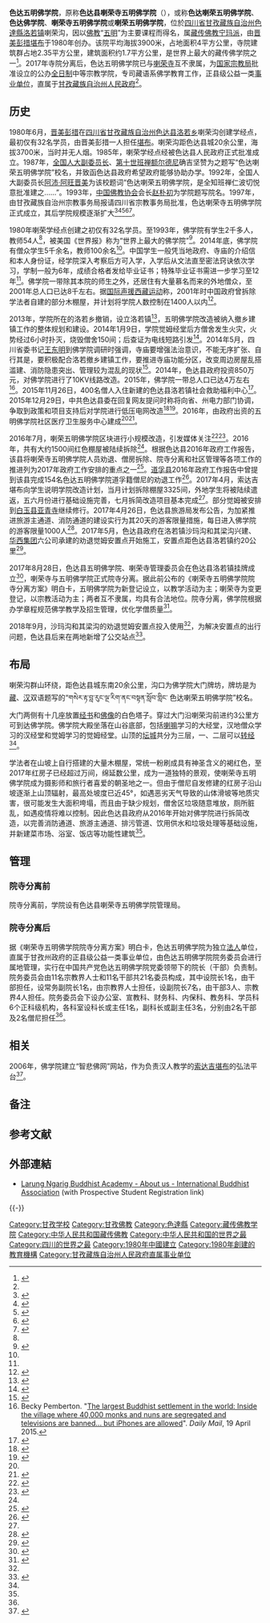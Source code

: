 {{Infobox Tibetan Buddhist monastery
|name = 色达县喇荣寺五明佛学院<br />གསེར་རྟ་བླ་རུང་ལྔ་རིག་ནང་བསྟན་སློབ་གླིང་
|image =Larung Gar Five Sciences Buddhist Academy 2014 (14660043083).jpg
|image size = 370px
|caption = 摄于2014年6月
|tc = 色達喇榮寺五明佛學院
|s = 色达喇荣寺五明佛学院
|pushpin_map = China Sichuan
|latd = 32 |latm = 9 |lats = 10 |latNS = N
|longd= 100 |longm = 28 |longs = 8 |longEW = E
|map_caption = 在中國四川省的位置
|mapsize = 250
|location= [[中华人民共和国|中华人民共和国]][[四川省|四川省]][[甘孜藏族自治州|甘孜藏族自治州]][[色达县|色达县]][[洛若镇|洛若镇]]
|founded_by =[[晋美彭措堪布|晋美彭措]][[堪布|堪布]]
|founded = 1980年
|sect = [[宁玛派|宁玛派]]
}}

'''色达五明佛学院'''，原称'''色达县喇荣寺五明佛学院'''（{{bo|z=གསེར་རྟ་བླ་རུང་ལྔ་རིག་ནང་བསྟན་སློབ་གླིང་|w=gser rta bla rung lnga rig nang bstan slob gling|t=Serta Larung Ngarik Nangten Lopling}}），或称'''色达喇荣五明佛学院'''、'''色达佛学院'''、'''喇荣寺五明佛学院'''或'''喇荣五明佛学院'''{{efn|“五明佛学院”为通用名，很多佛教寺庙中都设有五明佛学院}}，位於[[四川省|四川省]][[甘孜藏族自治州|甘孜藏族自治州]][[色達縣|色達縣]][[洛若镇|洛若镇]]喇荣沟，因以[[佛教|佛教]]“[[五明|五明]]”为主要课程而得名，属[[藏传佛教|藏传佛教]][[宁玛派|宁玛派]]，由[[晋美彭措堪布|晋美彭措堪布]]于1980年创办。该院平均海拔3900米，占地面积4平方公里，寺院建筑群占地2.35平方公里，建筑面积约1.7平方公里，是世界上最大的藏传佛学院之一<ref>{{cite web |title=喇荣五明佛学院 |url=http://gzzsdxrmzf.gov.cn/13957/13963/14118/10518738.shtml |website=色达县政府门户网站 |accessdate=2020-02-29 |date=2019-10-30}}</ref>。2017年寺院分离后，色达五明佛学院已与[[喇荣寺|喇荣寺]]互不隶属，为[[国家宗教局|国家宗教局]]批准设立的公办[[全日制|全日制]]中等宗教学院，专司藏语系佛学教育工作，正县级公益一类[[事业单位|事业单位]]，直属于[[甘孜藏族自治州人民政府|甘孜藏族自治州人民政府]]<ref name="hrw"/>。

== 历史 ==
1980年6月{{efn|一说10月10日<ref name="王步2017"/>}}，[[晋美彭措|晋美彭措]]在[[四川省|四川省]][[甘孜藏族自治州|甘孜藏族自治州]][[色达县|色达县]][[洛若乡|洛若乡]]喇荣沟创建学经点，最初仅有32名学员，由晋美彭措一人担任[[堪布|堪布]]。喇荣沟距色达县城20余公里，海拔3700米，当时并无人烟。1985年，喇荣学经点经被色达县人民政府正式批准成立。1987年{{efn|一说1985年5月15日<ref name="索达吉1993"/>}}，[[全国人大副委员长|全国人大副委员长]]、[[第十世班禅额尔德尼|第十世班禅额尔德尼]]确吉坚赞为之题写“色达喇荣五明佛学院”校名，并致函色达县政府希望政府能够协助办学。1992年，全国人大副委员长[[阿沛·阿旺晋美|阿沛·阿旺晋美]]为该校题词“色达喇荣五明佛学院，是全知班禅仁波切悦意批准建之……”。1993年，[[中国佛教协会|中国佛教协会]]会长[[赵朴初|赵朴初]]为学院题写院名。1997年，由甘孜藏族自治州宗教事务局报请四川省宗教事务局批准，色达喇荣寺五明佛学院正式成立，其后学院规模逐渐扩大<ref name="徐和德">{{cite journal |author1=徐和德 |title=探访：色达喇荣寺五明佛学院 |journal=照相机 |date=2015 |issue=4 |pages=36-38}}</ref><ref name="索达吉1993">{{cite journal |author1=索达吉 |title=梵宇书声百年基——记四川甘孜色达喇荣五明佛学院 |journal=法音 |date=1993 |issue=6 |pages=16-17}}</ref><ref name="王步2017">{{cite journal |author1=王步 |author2=杨东 |author3=唐冀 |title=圣地色达：震撼背后的隐患 世界上最大佛学院的改造进行时 |journal=环球人文地理 |date=2017 |issue=7 |pages=46-55}}</ref><ref>{{cite journal |author1=扶骁潇 |title=色达的清晨 |journal=科学咨询 |date=2015 |issue=27}}</ref><ref>{{cite web |title=喇荣五明佛学院简介 |url=https://buddhistweb.org/1552 |website=国际佛学会 |accessdate=2019-07-31 |archive-url=https://web.archive.org/web/20190731233342/https://buddhistweb.org/1552 |archive-date=2019-07-31 |dead-url=yes }}</ref>。

1980年喇荣学经点创建之初仅有32名学员。至1993年，佛学院有学生2千多人，教师54人<ref name="索达吉1993" />，被美国《世界报》称为“世界上最大的佛学院”<ref name="令人惊叹">{{cite web |title=令人惊叹的9个中国美景 分分钟就能拍出顶级大片 |url=http://sn.people.com.cn/n2/2017/0306/c378303-29807029.html |website=人民网-三秦都市报 |accessdate=2019-07-31 |date=2017-03-06}}</ref>。2014年底，佛学院有僧众学生5千余名，教师100余名<ref name="徐和德"/>。中国学生一般凭当地政府、寺庙的介绍信和本人身份证，经学院深入考察后方可入学，入学后从文法直至密法窍诀依次学习，学制一般为6年，成绩合格者发给毕业证书；特殊毕业证书需进一步学习至12年<ref name="索达吉1993" />{{efn|一说13年<ref name="王步2017" />}}。佛学院一带除其本院的师生之外，还居住有大量慕名而来的外地僧众，至2001年总人口已达8千左右。据[[国际声援西藏运动|国际声援西藏运动]]称，2001年时中国政府曾拆除学法者自建的部分木棚屋，并计划将学院人数控制在1400人以内<ref name="Erik Eckholm">{{cite web |author1=Erik Eckholm |title=Monitors Say China Pushes Tibet Monks From Study Site |url=https://www.nytimes.com/2001/06/22/world/monitors-say-china-pushes-tibet-monks-from-study-site.html |accessdate=2020-02-29 |date=2001-06-22 |archive-date=2020-05-07 |archive-url=https://web.archive.org/web/20200507110922/https://www.nytimes.com/2001/06/22/world/monitors-say-china-pushes-tibet-monks-from-study-site.html |dead-url=no }}</ref>。

2013年，学院所在的洛若乡撤销，设立洛若镇<ref>{{cite web |title=2013年中华人民共和国县以下行政区划变更情况（12月份） |url=http://files2.mca.gov.cn/cws/201402/20140224120003768.htm |website=中华人民共和国民政部 |accessdate=2020-02-29 |archive-date=2017-08-12 |archive-url=https://web.archive.org/web/20170812173614/http://files2.mca.gov.cn/cws/201402/20140224120003768.htm |dead-url=no }}</ref>，五明佛学院改造被纳入撤乡建镇工作的整体规划和建设。2014年1月9日，学院觉姆经堂后方僧舍发生火灾，火势经过6小时扑灭，烧毁僧舍150间；后查证为电线短路引发<ref>{{cite web|url=http://www.chinanews.com/gn/2014/01-11/5725247.shtml|title=四川色达五明佛学院大火原因查明:系电线短路引发|date=2014-01-11|accessdate=2018-11-05|website=[[中国新闻网|中国新闻网]]|language=zh-hans|archive-url=https://web.archive.org/web/20181106004726/http://www.chinanews.com/gn/2014/01-11/5725247.shtml|archive-date=2018-11-06|dead-url=no}}</ref>。2014年5月，四川省委书记[[王东明_(1956年)|王东明]]到佛学院调研时强调，寺庙要增强法治意识，不能无序扩张、自行其是，要积极配合洛若撤乡建镇工作，要推进寺庙功能分区，改变周边房屋乱搭滥建、消防隐患突出、管理较为混乱的现状<ref>{{cite web |url=http://sc.people.com.cn/n/2014/0525/c345167-21279810.html |title=王东明在甘孜州调研统筹抓好发展民生稳定三件大事努力实现藏区和谐稳定长治久安 |website=人民网-四川日报网 |accessdate=2020-02-29 |date=2014-05-25}}</ref>。2014年，色达县政府投资850万元，对佛学院进行了10KV线路改造。2015年，佛学院一带总人口已达4万左右<ref>Becky Pemberton. "[http://www.dailymail.co.uk/travel/travel_news/article-3043400/Inside-largest-Buddhist-settlement-world.html#ixzz3Xljir4ND The largest Buddhist settlement in the world: Inside the village where 40,000 monks and nuns are segregated and televisions are banned... but iPhones are allowed]". ''Daily Mail'', 19 April 2015.</ref>。2015年11月26日，400名僧人入住新建的色达县洛若镇社会救助福利中心<ref>{{cite web |title=色达县洛若镇社会救助福利中心建设项目正式入住 |url=http://www.cdcy.cn/Ku_shownews.asp?id=2458 |website=晨越建管 |accessdate=2020-02-29 |date=2015-12-04}}</ref>。2015年12月29日，中共色达县委在回复网友提问时称将向省、州电力部门协调，争取到政策和项目支持后对学院进行低压电网改造<ref>{{cite web |title=请帮助解决色达县嘛荣五明佛学院的用水供电困难 |url=http://liuyan.people.com.cn/threads/content?tid=3332290 |website=地方领导留言板 |accessdate=2019-07-31}}</ref><ref name="色达2019">{{cite web |title=色达县第十三届人民政府第七次全体会 洛绒郎卡 |url=http://gzzsdxrmzf.gov.cn/13957/14133/14165/2015/06/01/10518473.shtml |website=色达县政府门户网站 |accessdate=2019-07-31 |date=2019-06-20}}</ref>。2016年，由政府出资的五明佛学院社区医疗卫生服务中心建成<ref name="色达2016年报告"/><ref>{{cite web |author1=巴登 |title=政府工作报告(2016年3月6日在色达县第十三届人民代表大会第五次会议上) |url=http://gzzsdxrmzf.gov.cn/13957/13960/13992/2016/07/07/10536617.shtml |website=色达县政府门户网站 |accessdate=2019-07-31 |date=2019-07-13}}</ref>。

2016年7月，喇荣五明佛学院区块进行小规模改造，引发媒体关注<ref>{{cite web|url=https://cn.nytimes.com/china/20160728/china-tibet-larung-gar-sertar/zh-hans/dual/|title=中国拆除色达佛学院部分僧舍引发争议|date=2016-07-28|accessdate=2018-11-05|website=[[纽约时报|纽约时报]]|author=黄安伟|language=zh-hans|archive-url=https://web.archive.org/web/20181105202721/https://cn.nytimes.com/china/20160728/china-tibet-larung-gar-sertar/zh-hans/dual/|archive-date=2018-11-05|dead-url=no}}</ref><ref>{{cite web|url=http://www.tibet.cn/news/focus/1469856931537.shtml|title=色达五明佛学院正在被“强拆”？达赖集团又跳出来了|date=2016-07-30|accessdate=2018-11-05|author=赵钊|language=zh-hans|website=中国西藏网|archive-url=https://web.archive.org/web/20180921121811/http://www.tibet.cn/news/focus/1469856931537.shtml|archive-date=2018-09-21|dead-url=no}}</ref>。2016年，共有大约1500间红色棚屋被陆续拆除<ref name="王步2017" />。根据色达县2016年政府工作报告，该县将喇荣寺五明佛学院人员劝退、僧房拆除、院寺分离和社区管理等各项工作的推进列为2017年政府工作安排的重点之一<ref name="色达2016年报告">{{cite web |title=政府工作报告（在色达县第十四届人民代表大会第一次会议上） |url=http://gzzsdxrmzf.gov.cn/13957/13960/13992/2017/02/16/10560538.shtml |website=色达县政府门户网站 |accessdate=2019-07-31}}</ref>。[[道孚县|道孚县]]2016年政府工作报告中曾提到该县完成154名色达五明佛学院道孚籍僧尼的劝退工作<ref>{{cite web |title=政府工作报告（2016） |url=http://www.gzdf.gov.cn/14166/14258/14274/2016/12/05/10554210.shtml |website=道孚县人民政府 |accessdate=2019-07-31}}</ref>。2017年4月，索达吉堪布向学生说明学院改造计划，当月计划拆除棚屋3325间，外地学生将被陆续遣返，五六月份进行基础设施完善，七月拆简改造项目基本完成<ref name="王步2017" />。部分觉姆被安排到[[白玉县|白玉县]][[亚青寺|亚青寺]]继续修行。2017年4月26日，色达县旅游局发布公告，为加紧推进旅游主通道、消防通道的建设实行为其20天的游客限量措施，每日进入佛学院的游客限量1000人<ref>{{Cite web |title=四川色达旅游局：喇荣寺五明佛学院实行游客限量进入 |url=http://www.chinadaily.com.cn/micro-reading/2017-04/26/content_29099186.htm |publisher=中国日报中文网-中国新闻网 |author=刘忠俊 |date=2017-04-26 |access-date=2017-10-11 |archive-url=https://web.archive.org/web/20171011233418/http://www.chinadaily.com.cn/micro-reading/2017-04/26/content_29099186.htm |archive-date=2017-10-11 |dead-url=yes }}</ref>。2017年5月，色达县政府在洛若镇沙玛沟和其梁沟兴建、[[华西集团|华西集团]]六公司承建的劝退觉姆安置点开始施工，安置点距色达县洛若镇约20公里<ref name="色达沙玛">{{cite web |title=六公司色达沙玛（其梁）沟建设项目投入使用 |url=http://www.huashi.sc.cn/news/huaxi_news/7757.html |website=华西集团 |accessdate=2019-07-31 |date=2018-09-07}}</ref>。

2017年8月28日，色达县五明佛学院、喇荣寺管理委员会在色达县洛若镇挂牌成立<ref>{{cite web |title=色达县五明佛学院、喇荣寺管理委员会正式成立 |url=http://www.gzzsdxrmzf.gov.cn/13957/13960/13979/13998/2017/08/28/10592570.shtml |website=色达县政府门户网站 |accessdate=2020-06-16 |date=2017-08-28}}</ref>，喇荣寺与五明佛学院正式院寺分离。据此前公布的《喇荣寺五明佛学院院寺分离方案》明白卡，五明佛学院为新登记设立，以教学活动为主；喇荣寺为变更登记，以宗教活动为主；两者互不隶属，均具有合法地位。院寺分离，佛学院根据办学章程规范佛学教学及招生管理，优化学僧质量<ref name="hrw">{{cite web |title=《喇荣寺五明佛学院院寺分离方案》明白卡 |url=https://www.hrw.org/sites/default/files/supporting_resources/larung_gar_institutional_separation_brochure.pdf |website=人权观察网 |accessdate=2021-01-18}}</ref>。

2018年9月，沙玛沟和其梁沟的劝退觉姆安置点投入使用<ref name="色达沙玛"/>，为解决安置点的出行问题，色达县后来在两地新增了公交站点<ref>{{cite web |title=改善群众出行 享受惠民政策 |url=http://gzzsdxrmzf.gov.cn/13957/13960/13979/13997/2018/11/08/10655622.shtml |website=色达县政府门户网站 |accessdate=2019-07-31 |date=2018-11-08}}</ref>。

== 布局 ==
喇荣沟群山环绕，距色达县城东南20余公里，沟口为佛学院大门牌坊，牌坊是为[[藏语|藏]]、[[汉语|汉]]双语题写的“གསེར་རྟ་བླ་རུང་ལྔ་རིག་ནང་བསྟན་སློབ་གླིང་ 色达喇荣五明佛学院”校名。大门两侧有十几座放置[[佛经|经书]]和[[佛像|佛像]]的白色塔子。穿过大门沿喇荣沟前进约3公里方可到达佛学院。佛学院大殿坐落在山谷底部，包括[[喇嘛|喇嘛]]学习的大经堂，汉地僧众学习的汉经堂和觉姆学习的觉姆经堂。山顶的[[坛城|坛城]]共分为三层，一、二层可以[[转经|转经]]<ref name="王步2017" />。

学法者在山坡上自行搭建的大量木棚屋，常统一粉刷成具有神圣含义的褐红色，至2017年红房子已经超过万间，绵延数公里，成为一道独特的景观，使喇荣寺五明佛学院成为摄影师和旅行者喜爱的朝圣地之一。但由于僧尼自发修建的红房子沿山坡逐渐上山顶辐射，最高处坡度已近45°，如遇恶劣天气导致的山体滑坡等地质灾害，很可能发生大面积垮塌，而且由于缺少规划，僧舍区垃圾随意堆放，厕所脏乱，如遇疫情将难以控制。因此色达县政府从2016年开始对佛学院进行拆简改造，以完善消防通道、旅游主通道、排污管道、饮用供水和垃圾处理等基础设施，并新建菜市场、浴室、饭店等功能性建筑<ref name="王步2017" />。

== 管理 ==
=== 院寺分离前 ===
院寺分离前，学院设有色达县喇荣寺五明佛学院管理局。

=== 院寺分离后 ===
据《喇荣寺五明佛学院院寺分离方案》明白卡，色达五明佛学院为独立[[法人|法人]]单位，直属于甘孜州政府的正县级公益一类事业单位，由色达五明佛学院院务委员会进行属地管理，实行在中国共产党色达五明佛学院党委领带下的院长（干部）负责制。院务委员会由11名宗教界人士和11名干部共21名委员构成，其中设院长1名，由干部担任，设常务副院长1名，由宗教界人士担任，设副院长7名，由干部3人、宗教界4人担任。院务委员会下设办公室、宣教科、财务科、内保科、教务科、学员科6个正科级机构，各科室设科长或主任1名，副科长或副主任3名，分别由2名干部及2名僧尼担任<ref name="hrw" />。

== 相关 ==
2006年，佛学院建立“智悲佛网”网站，作为负责汉人教学的[[索达吉堪布|索达吉堪布]]的弘法平台<ref>{{Citeweb |title=关于智悲佛网 |url=http://www.zhibeifw.com/about/index.php |access-date=2017-10-12 |archive-url=https://web.archive.org/web/20171012202133/http://www.zhibeifw.com/about/index.php |archive-date=2017-10-12 |dead-url=yes }}</ref>。

== 备注 ==
{{notelist}}

== 参考文献 ==
{{Reflist|30em}}

== 外部連結 ==
* [https://web.archive.org/web/20161116163845/http://www.buddhistweb.org/2012/07/1552 Larung Ngarig Buddhist Academy - About us - International Buddhist Association] (with Prospective Student Registration link)

{{-}}
{{中国内地宗教院校}}
[[Category:甘孜学校|Category:甘孜学校]]
[[Category:甘孜佛教|Category:甘孜佛教]]
[[Category:色達縣|Category:色達縣]]
[[Category:藏传佛教学院|Category:藏传佛教学院]]
[[Category:中华人民共和国藏传佛教|Category:中华人民共和国藏传佛教]]
[[Category:中华人民共和国的世界之最|Category:中华人民共和国的世界之最]]
[[Category:四川的世界之最|Category:四川的世界之最]]
[[Category:1980年中國建立|Category:1980年中國建立]]
[[Category:1980年創建的教育機構|Category:1980年創建的教育機構]]
[[Category:甘孜藏族自治州人民政府直属事业单位|Category:甘孜藏族自治州人民政府直属事业单位]]